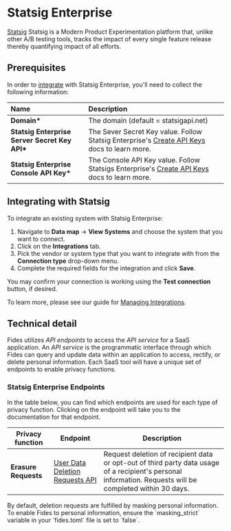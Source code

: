 
# Statsig Enterprise

[Statsig](https://www.statsig.com/) Statsig is a Modern Product Experimentation platform that, unlike other A/B testing tools, tracks the impact of every single feature release thereby quantifying impact of all efforts.

## Prerequisites

In order to [integrate](/user-guides/integrations) with Statsig Enterprise, you'll need to collect the following information:

| Name                    | Description                                                                                                                                       |
| :---------------------- | :------------------------------------------------------------------------------------------------------------------------------------------------ |
| **Domain\***            | The domain (default = statsigapi.net)                                                                                                                    |
| **Statsig Enterprise Server Secret Key API\*** | The Sever Secret Key value. Follow Statsig Enterprise's [Create API Keys](https://docs.statsig.com/feature-gates/implement/server#step-1-get-the-statsig-server-secret-key) docs to learn more. |
| **Statsig Enterprise Console API Key\*** | The Console API Key value. Follow Statsigs Enterprise's [Create API Keys](https://docs.statsig.com/feature-gates/implement/client#step-1-get-the-statsig-client-sdk-key) docs to learn more. |

## Integrating with Statsig

To integrate an existing system with Statsig Enterprise:

1. Navigate to **Data map** → **View Systems** and choose the system that you want to connect.
2. Click on the **Integrations** tab.
3. Pick the vendor or system type that you want to integrate with from the **Connection type** drop-down menu.
4. Complete the required fields for the integration and click **Save**.

You may confirm your connection is working using the **Test connection** button, if desired.

To learn more, please see our guide for [Managing Integrations](/user-guides/integrations/manage-integrations).

## Technical detail

Fides utilizes _API endpoints_ to access the _API service_ for a SaaS application. An _API service_ is the programmatic interface through which Fides can query and update data within an application to access, rectify, or delete personal information. Each SaaS tool will have a unique set of endpoints to enable privacy functions.

### Statsig Enterprise Endpoints

In the table below, you can find which endpoints are used for each type of privacy function. Clicking on the endpoint will take you to the documentation for that endpoint.

| Privacy function    | Endpoint                                                                                                                  | Description                                                                                                                                               |
| ------------------- | ------------------------------------------------------------------------------------------------------------------------- | --------------------------------------------------------------------------------------------------------------------------------------------------------- |
| **Erasure Requests** | [User Data Deletion Requests API](https://docs.statsig.com/compliance/user_data_deletion_requests) | Request deletion of recipient data or opt-out of third party data usage of a recipient's personal information. Requests will be completed within 30 days. |

<Callout type="info" emoji="">
By default, deletion requests are fulfilled by masking personal information. To enable Fides to personal information, ensure the `masking_strict` variable in your `fides.toml` file is set to `false`.
</Callout>
